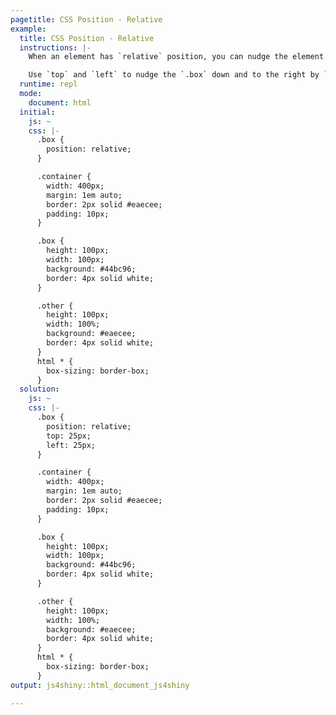 ```yaml
---
pagetitle: CSS Position - Relative
example:
  title: CSS Position - Relative
  instructions: |-
    When an element has `relative` position, you can nudge the element from its original position. Other objects on the page will pretend like the relative object hasn't moved.

    Use `top` and `left` to nudge the `.box` down and to the right by `25px`.
  runtime: repl
  mode:
    document: html
  initial:
    js: ~
    css: |-
      .box {
        position: relative;
      }

      .container {
        width: 400px;
        margin: 1em auto;
        border: 2px solid #eaecee;
        padding: 10px;
      }

      .box {
        height: 100px;
        width: 100px;
        background: #44bc96;
        border: 4px solid white;
      }

      .other {
        height: 100px;
        width: 100%;
        background: #eaecee;
        border: 4px solid white;
      }
      html * {
        box-sizing: border-box;
      }
  solution:
    js: ~
    css: |-
      .box {
        position: relative;
        top: 25px;
        left: 25px;
      }

      .container {
        width: 400px;
        margin: 1em auto;
        border: 2px solid #eaecee;
        padding: 10px;
      }

      .box {
        height: 100px;
        width: 100px;
        background: #44bc96;
        border: 4px solid white;
      }

      .other {
        height: 100px;
        width: 100%;
        background: #eaecee;
        border: 4px solid white;
      }
      html * {
        box-sizing: border-box;
      }
output: js4shiny::html_document_js4shiny

---
```

<div><!--for pandoc-->
<div class="container">
  <div class="box"></div>
  <div class="other"></div>
  <div class="other"></div>
</div>
</div><!--for pandoc-->
